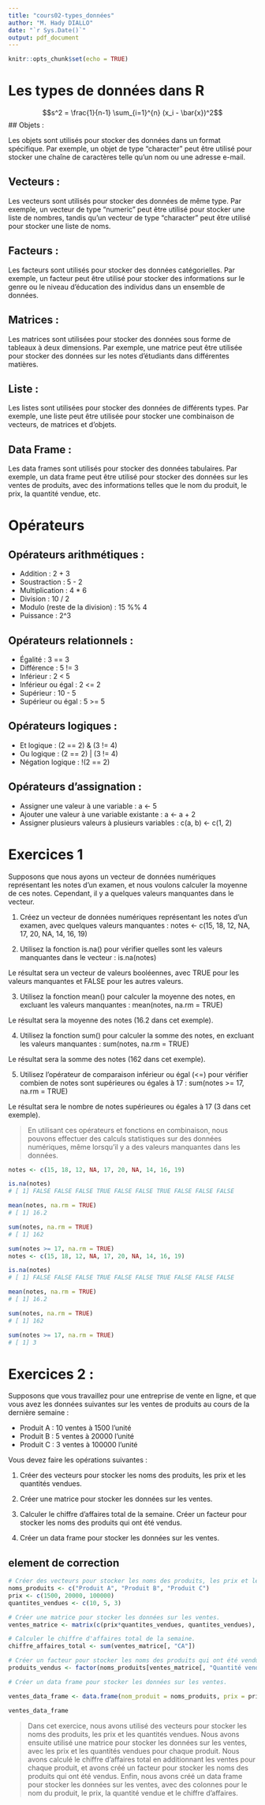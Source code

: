 ---
title: "cours02-types_données"
author: "M. Hady DIALLO"
date: "`r Sys.Date()`"
output: pdf_document
---

```{r setup, include=FALSE}
knitr::opts_chunk$set(echo = TRUE)
```

# Les types de données dans R 
$$s^2 = \frac{1}{n-1} \sum_{i=1}^{n} (x_i - \bar{x})^2$$
##  Objets :

Les objets sont utilisés pour stocker des données dans un format spécifique. Par exemple, un objet de type "character" peut être utilisé pour stocker une chaîne de caractères telle qu'un nom ou une adresse e-mail.

##   Vecteurs :

Les vecteurs sont utilisés pour stocker des données de même type. Par exemple, un vecteur de type "numeric" peut être utilisé pour stocker une liste de nombres, tandis qu'un vecteur de type "character" peut être utilisé pour stocker une liste de noms.

##   Facteurs :

Les facteurs sont utilisés pour stocker des données catégorielles. Par exemple, un facteur peut être utilisé pour stocker des informations sur le genre ou le niveau d'éducation des individus dans un ensemble de données.

##   Matrices :

Les matrices sont utilisées pour stocker des données sous forme de tableaux à deux dimensions. Par exemple, une matrice peut être utilisée pour stocker des données sur les notes d'étudiants dans différentes matières.

##  Liste :

Les listes sont utilisées pour stocker des données de différents types. Par exemple, une liste peut être utilisée pour stocker une combinaison de vecteurs, de matrices et d'objets.

##   Data Frame :

Les data frames sont utilisés pour stocker des données tabulaires. Par exemple, un data frame peut être utilisé pour stocker des données sur les ventes de produits, avec des informations telles que le nom du produit, le prix, la quantité vendue, etc.

# Opérateurs 

##  Opérateurs arithmétiques :

- Addition : 2 + 3
- Soustraction : 5 - 2
- Multiplication : 4 * 6
- Division : 10 / 2
- Modulo (reste de la division) : 15 %% 4
- Puissance : 2^3

##  Opérateurs relationnels :

- Égalité : 3 == 3
- Différence : 5 != 3
- Inférieur : 2 < 5
-  Inférieur ou égal : 2 <= 2
-  Supérieur : 10 - 5
- Supérieur ou égal : 5 >= 5

##  Opérateurs logiques :

- Et logique : (2 == 2) & (3 != 4)
-  Ou logique : (2 == 2) | (3 != 4)
-  Négation logique : !(2 == 2)

##  Opérateurs d'assignation :

-  Assigner une valeur à une variable : a <- 5
-  Ajouter une valeur à une variable existante : a <- a + 2
-  Assigner plusieurs valeurs à plusieurs variables : c(a, b) <- c(1, 2)


# Exercices 1

Supposons que nous ayons un vecteur de données numériques représentant les notes d'un examen, et nous voulons calculer la moyenne de ces notes. Cependant, il y a quelques valeurs manquantes dans le vecteur.

1. Créez un vecteur de données numériques représentant les notes d'un examen, avec quelques valeurs manquantes :
notes <- c(15, 18, 12, NA, 17, 20, NA, 14, 16, 19)

2. Utilisez la fonction is.na() pour vérifier quelles sont les valeurs manquantes dans le vecteur :
is.na(notes)

Le résultat sera un vecteur de valeurs booléennes, avec TRUE pour les valeurs manquantes et FALSE pour les autres valeurs.

3. Utilisez la fonction mean() pour calculer la moyenne des notes, en excluant les valeurs manquantes :
mean(notes, na.rm = TRUE)

 Le résultat sera la moyenne des notes (16.2 dans cet exemple).

4. Utilisez la fonction sum() pour calculer la somme des notes, en excluant les valeurs manquantes :
sum(notes, na.rm = TRUE)

Le résultat sera la somme des notes (162 dans cet exemple).

5. Utilisez l'opérateur de comparaison inférieur ou égal (<=) pour vérifier combien de notes sont supérieures ou égales à 17 :
sum(notes >= 17, na.rm = TRUE)

Le résultat sera le nombre de notes supérieures ou égales à 17 (3 dans cet exemple).

> En utilisant ces opérateurs et fonctions en combinaison, nous pouvons effectuer des calculs statistiques sur des données numériques, même lorsqu'il y a des valeurs manquantes dans les données.

```{r}
notes <- c(15, 18, 12, NA, 17, 20, NA, 14, 16, 19)

is.na(notes)
# [ 1] FALSE FALSE FALSE TRUE FALSE FALSE TRUE FALSE FALSE FALSE

mean(notes, na.rm = TRUE)
# [ 1] 16.2

sum(notes, na.rm = TRUE)
# [ 1] 162

sum(notes >= 17, na.rm = TRUE)
notes <- c(15, 18, 12, NA, 17, 20, NA, 14, 16, 19)

is.na(notes)
# [ 1] FALSE FALSE FALSE TRUE FALSE FALSE TRUE FALSE FALSE FALSE

mean(notes, na.rm = TRUE)
# [ 1] 16.2

sum(notes, na.rm = TRUE)
# [ 1] 162

sum(notes >= 17, na.rm = TRUE)
# [ 1] 3
```


# Exercices 2 : 

Supposons que vous travaillez pour une entreprise de vente en ligne, et que vous avez les données suivantes sur les ventes de produits au cours de la dernière semaine :

- Produit A : 10 ventes à 1500 l'unité
- Produit B : 5 ventes à 20000 l'unité
- Produit C : 3 ventes à 100000 l'unité

Vous devez faire les opérations suivantes :

1. Créer des vecteurs pour stocker les noms des produits, les prix et les quantités vendues.

2. Créer une matrice pour stocker les données sur les ventes.

3. Calculer le chiffre d'affaires total de la semaine.
Créer un facteur pour stocker les noms des produits qui ont été vendus.

4. Créer un data frame pour stocker les données sur les ventes.


##  element de correction 

```{r}
# Créer des vecteurs pour stocker les noms des produits, les prix et les quantités vendues.
noms_produits <- c("Produit A", "Produit B", "Produit C")
prix <- c(1500, 20000, 100000)
quantites_vendues <- c(10, 5, 3)

# Créer une matrice pour stocker les données sur les ventes.
ventes_matrice <- matrix(c(prix*quantites_vendues, quantites_vendues), nrow = 3, ncol = 2, dimnames = list(noms_produits, c("CA", "Quantité vendue")))

# Calculer le chiffre d'affaires total de la semaine.
chiffre_affaires_total <- sum(ventes_matrice[, "CA"])

# Créer un facteur pour stocker les noms des produits qui ont été vendus.
produits_vendus <- factor(noms_produits[ventes_matrice[, "Quantité vendue"] - 0])

# Créer un data frame pour stocker les données sur les ventes.

ventes_data_frame <- data.frame(nom_produit = noms_produits, prix = prix, quantite_vendue = quantites_vendues, chiffre_affaires = prix*quantites_vendues)

ventes_data_frame 

```

> Dans cet exercice, nous avons utilisé des vecteurs pour stocker les noms des produits, les prix et les quantités vendues. Nous avons ensuite utilisé une matrice pour stocker les données sur les ventes, avec les prix et les quantités vendues pour chaque produit. Nous avons calculé le chiffre d'affaires total en additionnant les ventes pour chaque produit, et avons créé un facteur pour stocker les noms des produits qui ont été vendus. Enfin, nous avons créé un data frame pour stocker les données sur les ventes, avec des colonnes pour le nom du produit, le prix, la quantité vendue et le chiffre d'affaires.



